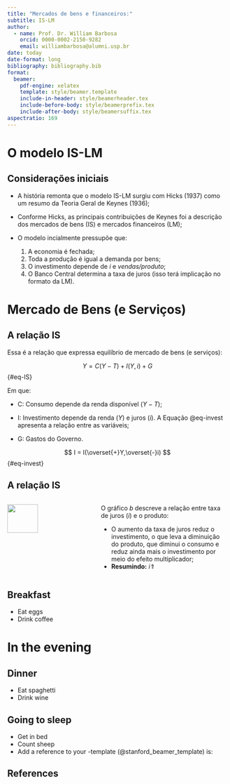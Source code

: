 ```yaml
---
title: "Mercados de bens e financeiros:"
subtitle: IS-LM
author:
  - name: Prof. Dr. William Barbosa
    orcid: 0000-0002-2150-9282
    email: williambarbosa@alumni.usp.br
date: today
date-format: long
bibliography: bibliography.bib
format:
  beamer:
    pdf-engine: xelatex
    template: style/beamer.template
    include-in-header: style/beamerheader.tex
    include-before-body: style/beamerprefix.tex
    include-after-body: style/beamersuffix.tex
aspectratio: 169
---
```


# O modelo IS-LM

## Considerações iniciais

- A história remonta que o modelo IS-LM surgiu com Hicks (1937) como um resumo da Teoria Geral de Keynes (1936);

- Conforme Hicks, as principais contribuições de Keynes foi a descrição dos mercados de bens (IS) e mercados financeiros (LM);

- O modelo incialmente pressupõe que:
  1. A economia é fechada;
  2. Toda a produção é igual a demanda por bens;
  3. O investimento depende de _i_ e _vendas/produto_;
  4. O Banco Central determina a taxa de juros (isso terá implicação no formato da LM).

# Mercado de Bens (e Serviços)

## A relação IS

Essa é a relação que expressa equilíbrio de mercado de bens (e serviços):

$$
Y = C(Y-T) + I(Y,i) + G
$${#eq-IS}

Em que:

- C: Consumo depende da renda disponível $(Y-T)$;

- I: Investimento depende da renda $(Y)$ e juros $(i)$. A Equação @eq-invest apresenta a relação entre as variáveis;

- G: Gastos do Governo.

$$
I = I(\overset{+}Y,\overset{-}i)
$${#eq-invest}

## A relação IS


::: columns
::: {.column width="40%"}

![](./figuras/Fig_5_2.png){fig-align="center" width=60%}
:::

::: {.column width="60%"}
\vspace{5pt}

O gráfico *b* descreve a relação entre taxa de juros (_i_) e o produto:

- O aumento da taxa de juros reduz o investimento, o que leva a diminuição do produto, que diminui o consumo e reduz ainda mais o investimento por meio do efeito multiplicador;
- **Resumindo:** $i \Uparrow$


:::
:::

## Breakfast

- Eat eggs
- Drink coffee

# In the evening

## Dinner

- Eat spaghetti
- Drink wine

## Going to sleep

- Get in bed
- Count sheep
- Add a reference to your \LaTeX-template (@stanford_beamer_template) is:

## References
